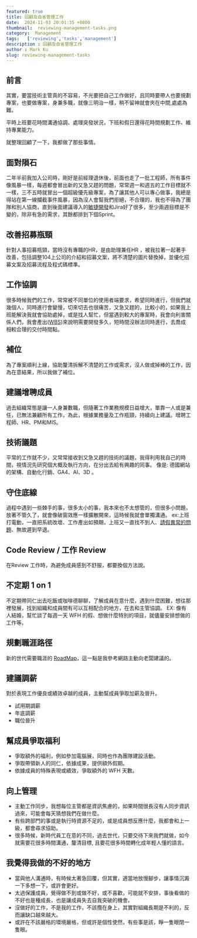 ```yaml
---
featured: true
title: 回顧及自省管理工作
date:  2024-11-03 20:01:35 +0800
thumbnail:  reviewing-management-tasks.png
category:  Management   
tags:   ['reviewing','tasks','management']
description : 回顧及自省管理工作
author : Mark Ku
slug: reviewing-management-tasks
---
```

## 前言
其實，要當技術主管真的不容易，不光要把自己工作做好，且同時要帶人也要規劃專案，也要做專案，身兼多職，就像三明治一樣，稍不留神就會夾在中間,處處為難。  

平時上班要花時間溝通協調、處理突發狀況，下班和假日還得花時間規劃工作、維持專業能力。

就整理回顧了一下，我都做了那些事情。

## 面對隕石 
二年半前我加入公司時，剛好是前經理退休後，前面也走了一批工程師，所有事件像風暴一樣，每週都會冒出新的又急又趕的問題，常常週一和週五的工作目標就不一樣，三不五時就冒出一個超級優先級專案，為了讓其他人可以專心做事，我總是得站在第一線攔截事件風暴，因為沒人會幫我們拒絕，不合理的，我也不得為了團隊和別人協商，直到後面建議導入的[敏捷開發](https://blog.markkulab.net/introduce-agile-development-to-reduce-redundant-meetings/)和Jira好了很多，至少兩週目標是不變的，除非有急的需求，其餘都排到下個Sprint。

## 改善招募瓶頸
針對人事招募瓶頸，當時沒有專職的HR，是由助理兼任HR ，被我拉著一起著手改善，包括調整104上公司的介紹和招募文案，將不清楚的圖片替換掉，並優化招募文案及招募流程及程式碼標準。

## 工作協調
很多時候我們的工作，常常被不同單位的使用者端要求，希望同時進行，但我們就幾個人，同時進行會變慢，切來切去也很痛苦，又急又趕的，比較小的，如果我上班能解決我就會協助處掉，或是找人幫忙，但當遇到較大的專案時，我會向利害關係人們，我會產出([WBS](https://blog.markkulab.net/talk-about-estimate-timetable-of-project/))來說明需要開發多久，短時間沒辦法同時進行，去喬成相較合理的交付時間點。

## 補位 
為了專案順利上線，協助釐清拆解不清楚的工作或需求，沒人做或掉棒的工作，因為在意結果，所以我做了補位。  

## 建議增聘成員 
過去組織常態是讓一人身兼數職，但隨著工作業務規模日益增大，單靠一人或是兼任，已無法兼顧所有工作，為此，根據業務量及工作瓶頸，持續向上建議。增聘工程師、HR、PM和MIS。

## 技術議題
平常的工作就不少，又常常接收到又急又趕的技術的議題，我得利用我自己的時間，視情況先研究個大概及執行方向，在分出去給有興趣的同事。 像是: 德國網站的架構、自動化行銷、GA4、AI、3D 。

## 守住底線
過程中遇到一些棘手的事，很多太小的事，我本來也不太想管的，但很多小問題，放著不管久了，就會像破窗效應一樣擴散開來，這時候我就會單獨溝通。
ex:上班打電動，一直把系統改壞、工作產出如預期，上班又一直找不到人、[請假異常的問題](https://blog.markkulab.net/abnormal-leave-request/)、無故遲到早退。

## Code Review / 工作 Review 
在Review 工作時，為避免成員感到不舒服，都要換個方法說。 

## 不定期 1 on 1 
不定期帶同仁出去吃飯或咖啡德聊聊，了解成員在意什麼，遇到什麼困難，想往那裡發展，找到組織和成員間有可以互相配合的地方，在去和主管協調。 EX: 像有人結婚，幫忙談了每週一天 WFH 的假、想做什麼特別的項目，就儘量安排想做的工作等。

## 規劃職涯路徑 
新的世代需要職涯的 [RoadMap](https://blog.markkulab.net/solving-the-middle-developer-career-dilemma/)，這一點是我參考網路主動向老闆建議的。

## 建議調薪
對於表現工作優良或績效卓越的成員，主動幫成員爭取加薪及晉升。
* 試用期調薪
* 年底調薪
* 職位晉升

## 幫成員爭取福利
* 爭取額外的福利，例如參加電腦展，同時也作為團隊建設活動。
* 爭取帶領新人的同仁，依據成果，提供額外假期。
* 依據成員的特殊表現或績效，爭取額外的 WFH 天數。

## 向上管理
* 主動工作同步，我想每位主管都是資訊焦慮的，如果時間很長沒有人同步資訊過來，可能會每天猜想我們在做什麼。
* 有些跨部門的事或是執行時資源不足的，或是成員想反應什麼，我都會和上一級，都會尋求協助。
* 很多時候，新時代員工在意的不同，過去世代，只要交待下來我們就做，如今就需要花很多時間溝通，釐清目標, 且要花很多時間轉化成年輕人懂的語言。

## 我覺得我做的不好的地方
* 當與他人溝通時，有時候太著急回覆，但其實，適當地放慢腳步，讓事情沉澱一下多想一下，或許會更好。
* 太過保護成員，覺得做不到或做不好，或不喜歡，可能就不安排，事後看做的不好也是種成長，也是讓成員失去自我突破的機會。
* 沒做好的工作，不是我的工作，不該攬在身上，其實對組織長期是不利的，反而讓缺口越來越大。
* 或許在不該嚴格的環境嚴格，但或許是個性使然，有些事是該，睜一隻眼閉一隻眼。



